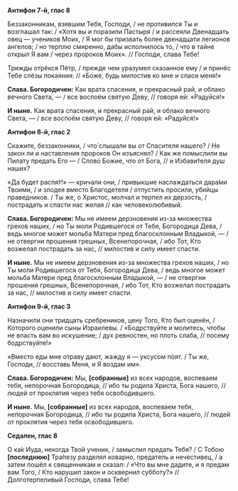 **Антифон 7-й, глас 8**

Беззаконникам, взявшим Тебя, Господи, / не противился Ты и возглашал так: / «Хотя вы и поразили Пастыря / и рассеяли Двенадцать овец — учеников Моих, / Я мог бы призвать более двенадцати легионов ангелов; / но терплю смиренно, дабы исполнилось то, / что в тайне открыл Я вам / через пророков Моих». // Господи, слава Тебе!

Трижды отрёкся Пётр, / прежде чем уразумел сказанное ему / и принёс Тебе слёзы покаяния: // «Боже, будь милостив ко мне и спаси меня!»

**Слава. Богородичен:** Как врата спасения, и прекрасный рай, и облако вечного Света, — / все воспоём святую Деву, // говоря ей: «Радуйся!»

**И ныне.** Как врата спасения, и прекрасный рай, и облако вечного Света, — / все воспоём святую Деву, // говоря ей: «Радуйся!»

**Антифон 8-й, глас 2**

Скажите, беззаконники, / что́ слышали вы от Спасителя нашего? / Не закон ли и наставления пророков Он изъяснял? / Как же помыслили вы Пилату предать Его — / Слово Божие, что от Бога, // и Избави́теля душ наших?

«Да будет распя́т!» — кричали они, / привыкшие наслаждаться дара́ми Твоими, / и злодея вместо Благодетеля / отпустить просили, убийцы праведников. / Ты же, о Христос, молчал и терпел их дерзость, / пострадать и спасти нас желая // как человеколюбивый.

**Слава. Богородичен:** Мы не имеем дерзновения из-за множества грехов наших, / но Ты моли Родившегося от Тебя, Богородица Дева, / ведь многое может мольба Матери пред благосклонным Владыкой, — / не отвергни прошения грешных, Всенепорочная, / ибо Тот, Кто возжелал пострадать за нас, // милостив и силу имеет спасти.

**И ныне.** Мы не имеем дерзновения из-за множества грехов наших, / но Ты моли Родившегося от Тебя, Богородица Дева, / ведь многое может мольба Матери пред благосклонным Владыкой, — / не отвергни прошения грешных, Всенепорочная, / ибо Тот, Кто возжелал пострадать за нас, // милостив и силу имеет спасти.

**Антифон 9-й, глас 3**

Назначили они тридцать сребреников, цену Того, Кто был оценён, / Которого оценили сыны Израилевы. / «Бодрствуйте и молитесь, чтобы не впасть вам во искушение; / дух ревностен, но плоть слаба, // посему бодрствуйте!»

«Вместо еды мне отраву дают, жажду я — уксусом п́оят. / Ты же, Господи, // восставь Меня, и Я воздам им».

**Слава. Богородичен:** Мы, **[**собранные**]** из всех народов, воспеваем тебя, непорочная Богородица, // ибо ты родила Христа, Бога нашего, // людей от проклятия через тебя освободившего.

**И ныне.** Мы, **[**собранные**]** из всех народов, воспеваем тебя, непорочная Богородица, // ибо ты родила Христа, Бога нашего, // людей от проклятия через тебя освободившего.

**Седален, глас 8**

О ка́к Иуда, некогда Твой ученик, / замыслил предать Тебя? / С Тобою **[**последнюю**]** Тра́пезу разделял коварно, предатель и нечестивец, / а затем пошёл к священникам и сказал: / «Что вы мне дадите, и я предам вам Того, / Кто нарушил закон и осквернил субботу?» // Долготерпеливый Господи, слава Тебе!
